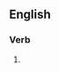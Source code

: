 ==English==

===Verb===
{{head|en|present participle}}

# {{present participle of|conciliate|lang=en|nocat=1}}